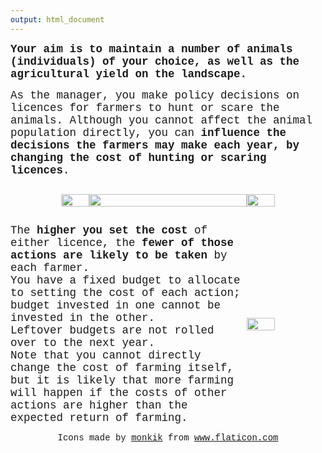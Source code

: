 ```yaml
---
output: html_document
---
```

<p>

<span style="font-family: Courier New; font-size: 1.25em">
<span style="font-weight:bold;">Your aim is to maintain a number of animals (individuals) of your choice, as well as the agricultural yield on the landscape.</span>

<span style="font-family: Courier New; font-size: 1.25em">
As the manager, you make policy decisions on licences for farmers to hunt or scare the animals.
Although you cannot affect the animal population directly, you can <span style="font-weight:bold;">influence the decisions the farmers may make each year, by changing the cost of hunting or scaring licences</span>. 
</span>

<div style="display: flex; text-align: center; align-items: center; align: center;">

<div style="width: 25%; text-align: right;">
<img src="hunt_icon.jpg" width="60%">
</div>

<div style="width: 50%;">
<img src="budget_allocation3.jpg" width="100%">
</div>

<div style="width: 25%; text-align: left;">
<img src="scarecrow_icon.jpg" width="60%">
</div>

</div>

<div style="display: flex; text-align: center; align-items: center;">

<div style="width: 75%; text-align: left;">
<span style="font-family: Courier New; font-size: 1.25em">
The <span style="font-weight:bold;">higher you set the cost</span> of either licence, the <span style="font-weight:bold;">fewer of those actions are likely to be taken</span> by each farmer. <br>
You have a fixed budget to allocate to setting the cost of each action; budget invested in one cannot be invested in the other. <br>
Leftover budgets are not rolled over to the next year.</span><br>
<span style="font-family: Courier New; font-size: 1.25em">
Note that you cannot directly change the cost of farming itself, but it is likely that more farming will happen if the costs of other actions are higher than the expected return of farming.</span>
</div>

<div style="width: 25%; text-align: left;">
<img src="crop_icon.jpg" width="60%">
</div>

</div>

<div style="text-align: center; font-family: Courier New;">Icons made by <a href="https://www.flaticon.com/authors/monkik" title="monkik">monkik</a> from <a href="https://www.flaticon.com/" title="Flaticon">www.flaticon.com</a></div>


